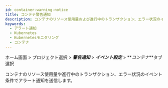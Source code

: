 ```yaml
---
id: container-warning-notice
title: コンテナ警告通知
description: コンテナのリソース使用量および進行中のトランザクション、エラー状況のイベント条件でアラート通知を送信します。
keywords:
  - アラート通知
  - Kubernetes
  - Kubernetesモニタリング
  - コンテナ
---
```


ホーム画面 > プロジェクト選択 > **_警告通知_** > **_イベント設定_** > **_コンテナ_**タブ選択

コンテナのリソース使用量や進行中のトランザクション、エラー状況のイベント条件でアラート通知を送信します。

<ImgLang img='container-set-event.png' desc='イベント設定 - コンテナ' />


<Seteventbasic />


<Seteventbyitems />
